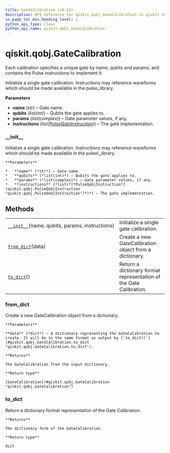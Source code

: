 ```yaml
---
title: GateCalibration (v0.24)
description: API reference for qiskit.qobj.GateCalibration in qiskit v0.24
in_page_toc_min_heading_level: 1
python_api_type: class
python_api_name: qiskit.qobj.GateCalibration
---
```


<span id="qiskit-qobj-gatecalibration" />

# qiskit.qobj.GateCalibration

<Class id="qiskit.qobj.GateCalibration" isDedicatedPage={true} github="https://github.com/qiskit/qiskit/tree/stable/0.16/qiskit/qobj/qasm_qobj.py" signature="GateCalibration(name, qubits, params, instructions)" modifiers="class">
  Each calibration specifies a unique gate by name, qubits and params, and contains the Pulse instructions to implement it.

  Initialize a single gate calibration. Instructions may reference waveforms which should be made available in the pulse\_library.

  **Parameters**

  *   **name** (*str*) – Gate name.
  *   **qubits** (*list(int)*) – Qubits the gate applies to.
  *   **params** (*list(complex)*) – Gate parameter values, if any.
  *   **instructions** (*list(*[*PulseQobjInstruction*](qiskit.qobj.PulseQobjInstruction "qiskit.qobj.PulseQobjInstruction")*)*) – The gate implementation.

  ### \_\_init\_\_

  <Function id="qiskit.qobj.GateCalibration.__init__" signature="__init__(name, qubits, params, instructions)">
    Initialize a single gate calibration. Instructions may reference waveforms which should be made available in the pulse\_library.

    **Parameters**

    *   **name** (*str*) – Gate name.
    *   **qubits** (*list(int)*) – Qubits the gate applies to.
    *   **params** (*list(complex)*) – Gate parameter values, if any.
    *   **instructions** (*list(*[*PulseQobjInstruction*](qiskit.qobj.PulseQobjInstruction "qiskit.qobj.PulseQobjInstruction")*)*) – The gate implementation.
  </Function>

  ## Methods

  |                                                                                                                                |                                                                    |
  | ------------------------------------------------------------------------------------------------------------------------------ | ------------------------------------------------------------------ |
  | [`__init__`](#qiskit.qobj.GateCalibration.__init__ "qiskit.qobj.GateCalibration.__init__")(name, qubits, params, instructions) | Initialize a single gate calibration.                              |
  | [`from_dict`](#qiskit.qobj.GateCalibration.from_dict "qiskit.qobj.GateCalibration.from_dict")(data)                            | Create a new GateCalibration object from a dictionary.             |
  | [`to_dict`](#qiskit.qobj.GateCalibration.to_dict "qiskit.qobj.GateCalibration.to_dict")()                                      | Return a dictionary format representation of the Gate Calibration. |

  ### from\_dict

  <Function id="qiskit.qobj.GateCalibration.from_dict" signature="from_dict(data)" modifiers="classmethod">
    Create a new GateCalibration object from a dictionary.

    **Parameters**

    **data** (*dict*) – A dictionary representing the GateCalibration to create. It will be in the same format as output by [`to_dict()`](#qiskit.qobj.GateCalibration.to_dict "qiskit.qobj.GateCalibration.to_dict").

    **Returns**

    The GateCalibration from the input dictionary.

    **Return type**

    [GateCalibration](#qiskit.qobj.GateCalibration "qiskit.qobj.GateCalibration")
  </Function>

  ### to\_dict

  <Function id="qiskit.qobj.GateCalibration.to_dict" signature="to_dict()">
    Return a dictionary format representation of the Gate Calibration.

    **Returns**

    The dictionary form of the GateCalibration.

    **Return type**

    dict
  </Function>
</Class>

